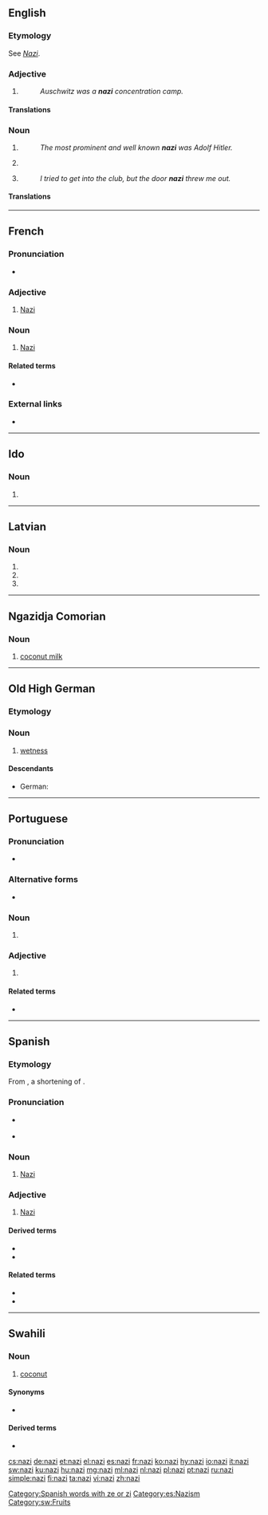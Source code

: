 {{also|nazī|naži|Nazi}}
==English==

===Etymology===
See ''[[Nazi#English|Nazi]]''.

===Adjective===
{{en-adj}}

# {{alternative form of|Nazi|lang=en}}
#: ''Auschwitz was a '''nazi''' concentration camp.''

====Translations====
{{trans-see|Nazi}}

===Noun===
{{en-noun}}

# {{alternative form of|Nazi||lang=en}} {{qualifier|member of the Nazi Party}}
#: ''The most prominent and well known '''nazi''' was Adolf Hitler.''
# {{alternative form of|Nazi||lang=en}} {{qualifier|adherent of a neo-Nazi or similar ideology}}
# {{alternative form of|Nazi||lang=en}} {{qualifier|pejorative: one who imposes views on others}}
#: ''I tried to get into the club, but the door '''nazi''' threw me out.''

====Translations====
{{trans-see|Nazi}}

----

==French==

===Pronunciation===
* {{IPA|/na.zi/|lang=fr}}

===Adjective===
{{fr-adj}}

# [[Nazi]]

===Noun===
{{fr-noun|m}}

# [[Nazi]]

====Related terms====
* {{l|fr|nazisme}}

===External links===
* {{R:TLFi}}

----

==Ido==

===Noun===
{{head|io|plural}}

# {{plural of|nazo|lang=io}}

----

==Latvian==

===Noun===
{{head|lv|noun form|g=m}}

# {{lv-inflection of|nazis|voc|s}}
# {{lv-inflection of|nazis|acc|s}}
# {{lv-inflection of|nazis|ins|s}}

----

==Ngazidja Comorian==

===Noun===
{{head|zdj|noun|class 9}}

# [[coconut milk]]

----

==Old High German==

===Etymology===
{{suffix|naz|ī|gloss1=wet|lang=goh}}

===Noun===
{{goh-noun|head=nazī|f}}

# [[wetness]]

====Descendants====
* German: {{l|de|Nässe}}

----

==Portuguese==

===Pronunciation===
* {{IPA|/na.zi/|lang=pt}}

===Alternative forms===
* {{l|pt|nazista}} {{qualifier|Brazil}}
===Noun===
{{pt-noun|mf}}

# {{label|pt|Portugal|historical}} {{l|en|Nazi}} {{gloss|member of the Nazi party}}

===Adjective===
{{pt-noun|mf}}

# {{label|pt|Portugal|historical}} {{l|en|Nazi}} {{gloss|relating to Nazis, the Nazi party or Nazi Germany}}

====Related terms====
* {{l|pt|nazismo}}

----

==Spanish==

===Etymology===
From {{etyl|de|es}} {{term|Nazi|lang=de}}, a shortening of {{term|Nationalsozialist|lang=de||[[National Socialist]]}}.

===Pronunciation===
* {{a|Castilian}} {{IPA|/ˈna.θi/|lang=es}}
* {{a|Others}} {{IPA|/ˈna.si/|lang=es}}

===Noun===
{{es-noun|mf}}

# [[Nazi]]

===Adjective===
{{es-adj}}

# [[Nazi]]

====Derived terms====
* {{l|es|nazismo|g=m}}
* {{l|es|neonazi}}

====Related terms====
* {{l|es|nacionalsocialismo}}
* {{l|es|nacionalsocialista}}

[[Category:Spanish words with ze or zi]]
[[Category:es:Nazism]]

----

==Swahili==

===Noun===
{{sw-noun|n}}

# [[coconut]]

====Synonyms====
* {{l|sw|dafu}} {{qualifier|coconut with milk in it}}

====Derived terms====
* {{l|sw|mnazi|gloss=coconut palm}}

[[Category:sw:Fruits]]

[[cs:nazi]]
[[de:nazi]]
[[et:nazi]]
[[el:nazi]]
[[es:nazi]]
[[fr:nazi]]
[[ko:nazi]]
[[hy:nazi]]
[[io:nazi]]
[[it:nazi]]
[[sw:nazi]]
[[ku:nazi]]
[[hu:nazi]]
[[mg:nazi]]
[[ml:nazi]]
[[nl:nazi]]
[[pl:nazi]]
[[pt:nazi]]
[[ru:nazi]]
[[simple:nazi]]
[[fi:nazi]]
[[ta:nazi]]
[[vi:nazi]]
[[zh:nazi]]